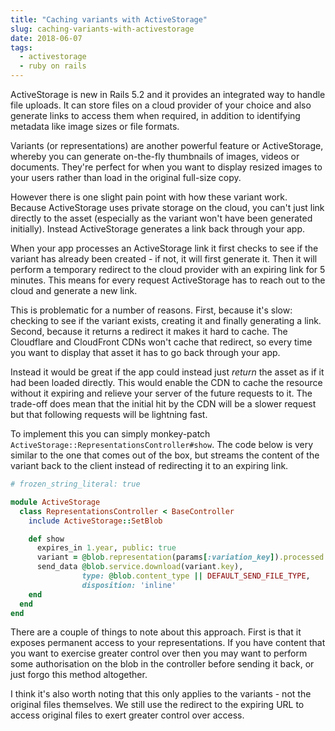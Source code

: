 ---
title: "Caching variants with ActiveStorage"
slug: caching-variants-with-activestorage
date: 2018-06-07
tags:
  - activestorage
  - ruby on rails
---

ActiveStorage is new in Rails 5.2 and it provides an integrated way to handle file uploads. It can store files on a cloud provider of your choice and also generate links to access them when required, in addition to identifying metadata like image sizes or file formats.

Variants (or representations) are another powerful feature or ActiveStorage, whereby you can generate on-the-fly thumbnails of images, videos or documents. They're perfect for when you want to display resized images to your users rather than load in the original full-size copy.

However there is one slight pain point with how these variant work. Because ActiveStorage uses private storage on the cloud, you can't just link directly to the asset (especially as the variant won't have been generated initially). Instead ActiveStorage generates a link back through your app.

When your app processes an ActiveStorage link it first checks to see if the variant has already been created - if not, it will first generate it. Then it will perform a temporary redirect to the cloud provider with an expiring link for 5 minutes. This means for every request ActiveStorage has to reach out to the cloud and generate a new link.

This is problematic for a number of reasons. First, because it's slow: checking to see if the variant exists, creating it and finally generating a link. Second, because it returns a redirect it makes it hard to cache. The Cloudflare and CloudFront CDNs won't cache that redirect, so every time you want to display that asset it has to go back through your app.

Instead it would be great if the app could instead just _return_ the asset as if it had been loaded directly. This would enable the CDN to cache the resource without it expiring and relieve your server of the future requests to it. The trade-off does mean that the initial hit by the CDN will be a slower request but that following requests will be lightning fast.

To implement this you can simply monkey-patch `ActiveStorage::RepresentationsController#show`. The code below is very similar to the one that comes out of the box, but streams the content of the variant back to the client instead of redirecting it to an expiring link.

```rb
# frozen_string_literal: true

module ActiveStorage
  class RepresentationsController < BaseController
    include ActiveStorage::SetBlob

    def show
      expires_in 1.year, public: true
      variant = @blob.representation(params[:variation_key]).processed
      send_data @blob.service.download(variant.key),
                type: @blob.content_type || DEFAULT_SEND_FILE_TYPE,
                disposition: 'inline'
    end
  end
end
```

There are a couple of things to note about this approach. First is that it exposes permanent access to your representations. If you have content that you want to exercise greater control over then you may want to perform some authorisation on the blob in the controller before sending it back, or just forgo this method altogether.

I think it's also worth noting that this only applies to the variants - not the original files themselves. We still use the redirect to the expiring URL to access original files to exert greater control over access.
